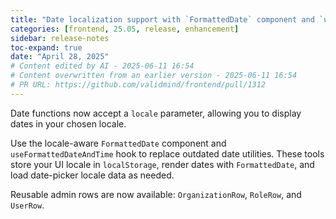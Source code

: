 ```yaml
---
title: "Date localization support with `FormattedDate` component and `useFormattedDateAndTime` hook (#1312)"
categories: [frontend, 25.05, release, enhancement]
sidebar: release-notes
toc-expand: true
date: "April 28, 2025"
# Content edited by AI - 2025-06-11 16:54
# Content overwritten from an earlier version - 2025-06-11 16:54
# PR URL: https://github.com/validmind/frontend/pull/1312
---
```


Date functions now accept a `locale` parameter, allowing you to display dates in your chosen locale.

Use the locale-aware `FormattedDate` component and `useFormattedDateAndTime` hook to replace outdated date utilities. These tools store your UI locale in `localStorage`, render dates with `FormattedDate`, and load date-picker locale data as needed.

Reusable admin rows are now available: `OrganizationRow`, `RoleRow`, and `UserRow`.

<!--- VALIDATION SUMMARY
Content Type: title
Validation Status: CHECK
Attempts: 7
Last Validation: 2025-06-11 16:48:11
Reedit Available: Yes
--->
